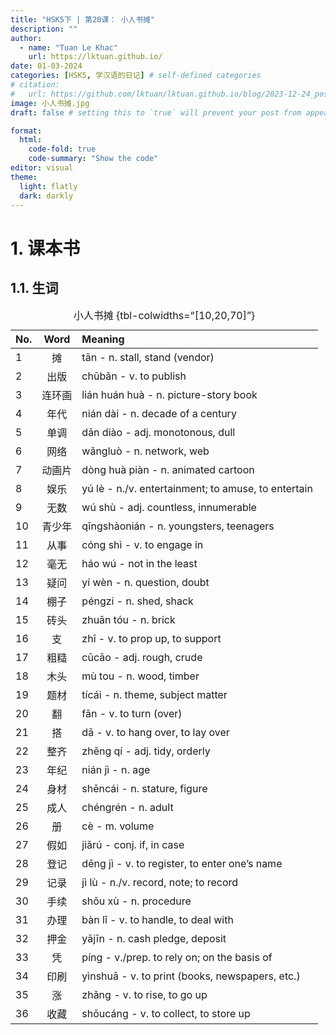 ```yaml
---
title: "HSK5下 | 第20课： 小人书摊"
description: ""
author:
  - name: "Tuan Le Khac"
    url: https://lktuan.github.io/
date: 01-03-2024
categories: [HSK5, 学汉语的日记] # self-defined categories
# citation: 
#   url: https://github.com/lktuan/lktuan.github.io/blog/2023-12-24_post/
image: 小人书摊.jpg
draft: false # setting this to `true` will prevent your post from appearing on your listing page until you're ready!

format: 
  html: 
    code-fold: true
    code-summary: "Show the code"
editor: visual
theme:
  light: flatly
  dark: darkly
---
```


# 1. 课本书

## 1.1. 生词

| No. |  Word  | Meaning                                             |
|:----|:------:|:----------------------------------------------------|
| 1   |   摊   | tān - n. stall, stand (vendor)                      |
| 2   |  出版  | chūbǎn - v. to publish                              |
| 3   | 连环画 | lián​ huán​ huà​ - n. picture-story book               |
| 4   |  年代  | nián dài - n. decade of a century                   |
| 5   |  单调  | dān diào - adj. monotonous, dull                    |
| 6   |  网络  | wǎngluò - n. network, web                           |
| 7   | 动画片 | dòng huà piàn - n. animated cartoon                 |
| 8   |  娱乐  | yú lè - n./v. entertainment; to amuse, to entertain |
| 9   |  无数  | wú shù - adj. countless, innumerable                |
| 10  | 青少年 | qīngshàonián - n. youngsters, teenagers             |
| 11  |  从事  | cóng shì - v. to engage in                          |
| 12  |  毫无  | háo wú - not in the least                           |
| 13  |  疑问  | yí wèn - n. question, doubt                         |
| 14  |  棚子  | péngzi - n. shed, shack                             |
| 15  |  砖头  | zhuān tóu - n. brick                                |
| 16  |   支   | zhī - v. to prop up, to support                     |
| 17  |  粗糙  | cūcāo - adj. rough, crude                           |
| 18  |  木头  | mù tou - n. wood, timber                            |
| 19  |  题材  | tícái - n. theme, subject matter                    |
| 20  |   翻   | fān - v. to turn (over)                             |
| 21  |   搭   | dā - v. to hang over, to lay over                   |
| 22  |  整齐  | zhěng qí - adj. tidy, orderly                       |
| 23  |  年纪  | nián jì - n. age                                    |
| 24  |  身材  | shēncái - n. stature, figure                        |
| 25  |  成人  | chéngrén - n. adult                                 |
| 26  |   册   | cè - m. volume                                      |
| 27  |  假如  | jiǎrú - conj. if, in case                           |
| 28  |  登记  | dēng jì - v. to register, to enter one's name       |
| 29  |  记录  | jì lù - n./v. record, note; to record               |
| 30  |  手续  | shǒu xù - n. procedure                              |
| 31  |  办理  | bàn lǐ - v. to handle, to deal with                 |
| 32  |  押金  | yājīn - n. cash pledge, deposit                     |
| 33  |   凭   | píng - v./prep. to rely on; on the basis of         |
| 34  |  印刷  | yìnshuā - v. to print (books, newspapers, etc.)     |
| 35  |   涨   | zhǎng - v. to rise, to go up                        |
| 36  |  收藏  | shōucáng - v. to collect, to store up               |

: 小人书摊 {tbl-colwidths="\[10,20,70\]"}